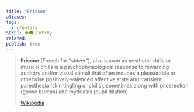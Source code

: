 ```yaml
---
title: "Frisson"
aliases: 
tags:
  - c/entity
SEKSI: 👁️‍🗨️ Entity
related:
publish: true
---
```



> **Frisson** (French for "shiver"), also known as aesthetic chills or musical chills is a psychophysiological response to rewarding auditory and/or visual stimuli that often induces a pleasurable or otherwise positively-valenced affective state and transient paresthesia (skin tingling or chills), sometimes along with piloerection (goose bumps) and mydriasis (pupil dilation). 
>
> [Wikipedia](https://en.wikipedia.org/wiki/Frisson)
